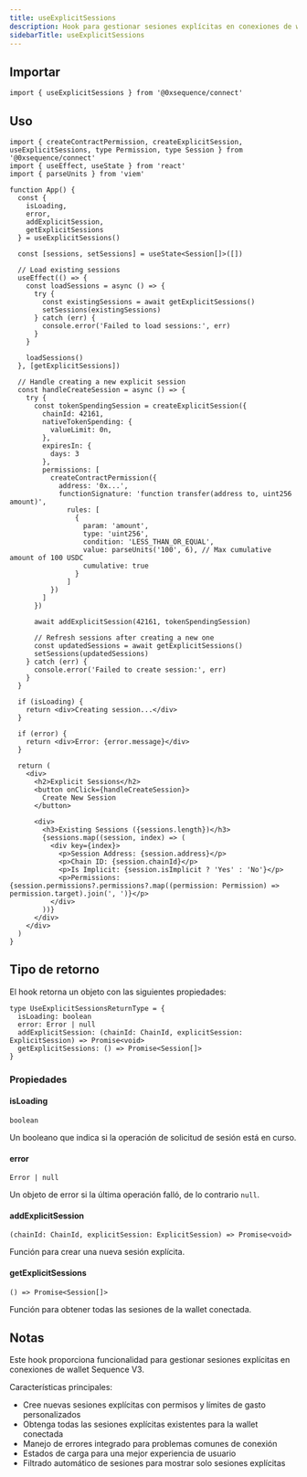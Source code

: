 ```yaml
---
title: useExplicitSessions
description: Hook para gestionar sesiones explícitas en conexiones de wallet Sequence V3
sidebarTitle: useExplicitSessions
---
```


## Importar

```tsx
import { useExplicitSessions } from '@0xsequence/connect'
```

## Uso

```tsx
import { createContractPermission, createExplicitSession, useExplicitSessions, type Permission, type Session } from '@0xsequence/connect'
import { useEffect, useState } from 'react'
import { parseUnits } from 'viem'

function App() {
  const {
    isLoading,
    error,
    addExplicitSession,
    getExplicitSessions
  } = useExplicitSessions()

  const [sessions, setSessions] = useState<Session[]>([])

  // Load existing sessions
  useEffect(() => {
    const loadSessions = async () => {
      try {
        const existingSessions = await getExplicitSessions()
        setSessions(existingSessions)
      } catch (err) {
        console.error('Failed to load sessions:', err)
      }
    }

    loadSessions()
  }, [getExplicitSessions])

  // Handle creating a new explicit session
  const handleCreateSession = async () => {
    try {
      const tokenSpendingSession = createExplicitSession({
        chainId: 42161,
        nativeTokenSpending: {
          valueLimit: 0n,
        },
        expiresIn: {
          days: 3
        },
        permissions: [
          createContractPermission({
            address: '0x...',
            functionSignature: 'function transfer(address to, uint256 amount)',
              rules: [
                {
                  param: 'amount',
                  type: 'uint256',
                  condition: 'LESS_THAN_OR_EQUAL',
                  value: parseUnits('100', 6), // Max cumulative amount of 100 USDC
                  cumulative: true
                }
              ]
          })
        ]
      })

      await addExplicitSession(42161, tokenSpendingSession)

      // Refresh sessions after creating a new one
      const updatedSessions = await getExplicitSessions()
      setSessions(updatedSessions)
    } catch (err) {
      console.error('Failed to create session:', err)
    }
  }

  if (isLoading) {
    return <div>Creating session...</div>
  }

  if (error) {
    return <div>Error: {error.message}</div>
  }

  return (
    <div>
      <h2>Explicit Sessions</h2>
      <button onClick={handleCreateSession}>
        Create New Session
      </button>

      <div>
        <h3>Existing Sessions ({sessions.length})</h3>
        {sessions.map((session, index) => (
          <div key={index}>
            <p>Session Address: {session.address}</p>
            <p>Chain ID: {session.chainId}</p>
            <p>Is Implicit: {session.isImplicit ? 'Yes' : 'No'}</p>
            <p>Permissions: {session.permissions?.permissions?.map((permission: Permission) => permission.target).join(', ')}</p>
          </div>
        ))}
      </div>
    </div>
  )
}
```

## Tipo de retorno
El hook retorna un objeto con las siguientes propiedades:

```tsx
type UseExplicitSessionsReturnType = {
  isLoading: boolean
  error: Error | null
  addExplicitSession: (chainId: ChainId, explicitSession: ExplicitSession) => Promise<void>
  getExplicitSessions: () => Promise<Session[]>
}
```

### Propiedades

#### isLoading
`boolean`

Un booleano que indica si la operación de solicitud de sesión está en curso.

#### error
`Error | null`

Un objeto de error si la última operación falló, de lo contrario `null`.

#### addExplicitSession
`(chainId: ChainId, explicitSession: ExplicitSession) => Promise<void>`

Función para crear una nueva sesión explícita.

#### getExplicitSessions
`() => Promise<Session[]>`

Función para obtener todas las sesiones de la wallet conectada.

## Notas
Este hook proporciona funcionalidad para gestionar sesiones explícitas en conexiones de wallet Sequence V3.

Características principales:
- Cree nuevas sesiones explícitas con permisos y límites de gasto personalizados
- Obtenga todas las sesiones explícitas existentes para la wallet conectada
- Manejo de errores integrado para problemas comunes de conexión
- Estados de carga para una mejor experiencia de usuario
- Filtrado automático de sesiones para mostrar solo sesiones explícitas